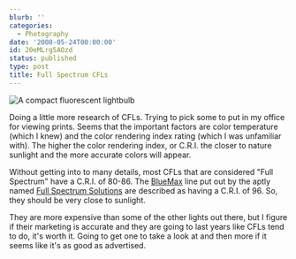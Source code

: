 ```yaml
---
blurb: ''
categories:
  - Photography
date: '2008-05-24T00:00:00'
id: 20eMLrg5AOzd
status: published
type: post
title: Full Spectrum CFLs
---
```


<Img src="cfl_bulb_2008_05" alt="A compact fluorescent lightbulb" />

Doing a little more research of CFLs. Trying to pick some to put in my office for viewing prints. Seems that the important factors are color temperature (which I knew) and the color rendering index rating (which I was unfamiliar with). The higher the color rendering index, or C.R.I. the closer to nature sunlight and the more
accurate colors will appear. 

Without getting into to many details, most CFLs that are considered "Full Spectrum" have a C.R.I. of 80-86. The [BlueMax](https://www.fullspectrumsolutions.com/collections/full-spectrum-cfl) line put out by the aptly named [Full Spectrum Solutions](https://www.fullspectrumsolutions.com/) are described as having a C.R.I. of 96. So, they should be very close to sunlight. 

They are more expensive than some of the other lights out there, but I figure if their marketing is accurate and they are going to last years like CFLs tend to do, it's worth it. Going to get one to take a look at and then more if it seems like it's as good as advertised.


